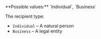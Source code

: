 <ParamField body="RecipientType" type="string" required>
**Possible values:** `Individual`, `Business`

The recipient type:
- `Individual` – A natural person 
- `Business` – A legal entity
</ParamField>